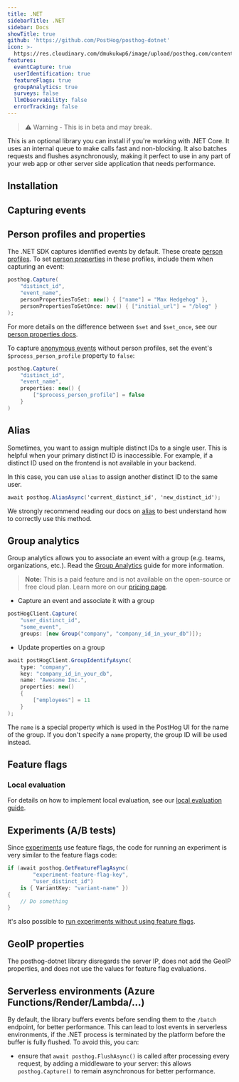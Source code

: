 ```yaml
---
title: .NET
sidebarTitle: .NET
sidebar: Docs
showTitle: true
github: 'https://github.com/PostHog/posthog-dotnet'
icon: >-
  https://res.cloudinary.com/dmukukwp6/image/upload/posthog.com/contents/images/docs/integrate/dotnet.svg
features:
  eventCapture: true
  userIdentification: true
  featureFlags: true
  groupAnalytics: true
  surveys: false
  llmObservability: false
  errorTracking: false
---
```


<blockquote class="warning-note">
    ⚠️  Warning - This is in beta and may break.
</blockquote>

This is an optional library you can install if you're working with .NET Core. It uses an internal queue to make calls fast and non-blocking. It also batches requests and flushes asynchronously, making it perfect to use in any part of your web app or other server side application that needs performance.

## Installation


<DotNetInstall />


## Capturing events


<DotNetSendEvents />

## Person profiles and properties

The .NET SDK captures identified events by default. These create [person profiles](/docs/data/persons). To set [person properties](/docs/data/user-properties) in these profiles, include them when capturing an event:

```csharp
posthog.Capture(
    "distinct_id",
    "event_name",
    personPropertiesToSet: new() { ["name"] = "Max Hedgehog" },
    personPropertiesToSetOnce: new() { ["initial_url"] = "/blog" }
);
```

For more details on the difference between `$set` and `$set_once`, see our [person properties docs](/docs/data/user-properties#what-is-the-difference-between-set-and-set_once).

To capture [anonymous events](/docs/data/anonymous-vs-identified-events) without person profiles, set the event's `$process_person_profile` property to `false`:

```csharp
posthog.Capture(
    "distinct_id",
    "event_name",
    properties: new() {
        ["$process_person_profile"] = false
    }
)
```

## Alias

Sometimes, you want to assign multiple distinct IDs to a single user. This is helpful when your primary distinct ID is inaccessible. For example, if a distinct ID used on the frontend is not available in your backend. 

In this case, you can use `alias` to assign another distinct ID to the same user.

```csharp
await posthog.AliasAsync('current_distinct_id', 'new_distinct_id');
```

We strongly recommend reading our docs on [alias](/docs/product-analytics/identify#alias-assigning-multiple-distinct-ids-to-the-same-user) to best understand how to correctly use this method.

## Group analytics

Group analytics allows you to associate an event with a group (e.g. teams, organizations, etc.). Read the [Group Analytics](/docs/user-guides/group-analytics) guide for more information.

> **Note:** This is a paid feature and is not available on the open-source or free cloud plan. Learn more on our [pricing page](/pricing).

-   Capture an event and associate it with a group

```csharp
postHogClient.Capture(
    "user_distinct_id", 
    "some_event", 
    groups: [new Group("company", "company_id_in_your_db")]);
```

-   Update properties on a group

```csharp
await postHogClient.GroupIdentifyAsync(
    type: "company",
    key: "company_id_in_your_db",
    name: "Awesome Inc.",
    properties: new()
    {
        ["employees"] = 11
    }
);
```

The `name` is a special property which is used in the PostHog UI for the name of the group. If you don't specify a `name` property, the group ID will be used instead.

## Feature flags


<FeatureFlagsLibsIntro />


<DotNetFeatureFlagsCode />

### Local evaluation


<LocalEvaluationIntro />

For details on how to implement local evaluation, see our [local evaluation guide](/docs/feature-flags/local-evaluation).

## Experiments (A/B tests)

Since [experiments](/docs/experiments/manual) use feature flags, the code for running an experiment is very similar to the feature flags code:

```csharp
if (await posthog.GetFeatureFlagAsync(
        "experiment-feature-flag-key",
        "user_distinct_id")
    is { VariantKey: "variant-name" })
{
    // Do something
}
```

It's also possible to [run experiments without using feature flags](/docs/experiments/running-experiments-without-feature-flags). 


## GeoIP properties

The posthog-dotnet library disregards the server IP, does not add the GeoIP properties, and does not use the values for feature flag evaluations.

## Serverless environments (Azure Functions/Render/Lambda/...)

By default, the library buffers events before sending them to the `/batch` endpoint, for better performance. This can
lead to lost events in serverless environments, if the .NET process is terminated by the platform before the buffer
is fully flushed. To avoid this, you can:

- ensure that `await posthog.FlushAsync()` is called after processing every request, by adding a middleware to your server: this allows `posthog.Capture()` to remain asynchronous for better performance.
